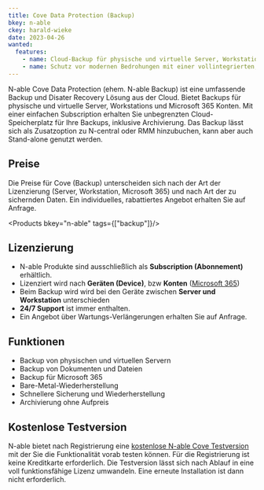 ```yaml
---
title: Cove Data Protection (Backup)
bkey: n-able
ckey: harald-wieke
date: 2023-04-26
wanted:
  features:
    - name: Cloud-Backup für physische und virtuelle Server, Workstations und Microsoft 365 Konten
    - name: Schutz vor modernen Bedrohungen mit einer vollintegrierten, mehrschichtigen Sicherheitsarchitektur
---
```




<Intro>

  N-able Cove Data Protection (ehem. N-able Backup) ist eine umfassende Backup und Disater Recovery Lösung aus der Cloud. Bietet Backups für physische und virtuelle Server, Workstations und Microsoft 365 Konten.
  Mit einer einfachen Subscription erhalten Sie unbegrenzten Cloud-Speicherplatz für Ihre Backups, inklusive Archivierung.
  Das Backup lässt sich als Zusatzoption zu N-central oder RMM hinzubuchen, kann aber auch Stand-alone genutzt werden.

</Intro>

<TOC />


## Preise

<Info>

 Die Preise für Cove (Backup) unterscheiden sich nach der Art der Lizenzierung (Server, Workstation, Microsoft 365) und nach Art der zu sichernden Daten.
 Ein individuelles, rabattiertes Angebot erhalten Sie auf Anfrage.

</Info>

<Products bkey="n-able" tags={["backup"]}/>


## Lizenzierung

<ArrowList>

  - N-able Produkte sind ausschließlich als **Subscription (Abonnement)** erhältlich.
  - Lizenziert wird nach **Geräten (Device)**, bzw **Konten** ([Microsoft 365](/hersteller/microsoft/microsoft-365/))
  - Beim Backup wird wird bei den Geräte zwischen **Server und Workstation** unterschieden
  - **24/7 Support** ist immer enthalten.
  - Ein Angebot über Wartungs-Verlängerungen erhalten Sie auf Anfrage.

</ArrowList>

## Funktionen

<ArrowList>

 -  Backup von physischen und virtuellen Servern
 -  Backup von Dokumenten und Dateien
 -  Backup für Microsoft 365
 -  Bare-Metal-Wiederherstellung
 -  Schnellere Sicherung und Wiederherstellung
 -  Archivierung ohne Aufpreis

</ArrowList>


## Kostenlose Testversion

N-able bietet nach Registrierung eine [kostenlose N-able Cove Testversion](https://www.n-able.com/de/products/cove-data-protection/trial) mit der Sie die Funktionalität vorab testen können. Für die Registrierung ist keine Kreditkarte erforderlich.
Die Testversion lässt sich nach Ablauf in eine voll funktionsfähige Lizenz umwandeln. Eine erneute Installation ist dann nicht erforderlich.
